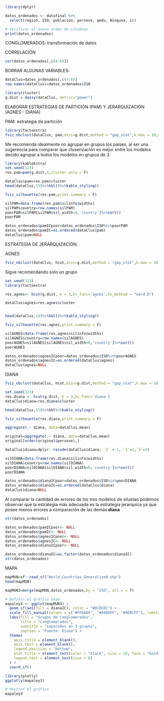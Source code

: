 

```{r}
library(dplyr)

datos_ordenados <- datafinal %>%
  select(region, ISO, poblacion, perseve, gedu, Ninguna, ic)

# Verificar el nuevo orden de columnas
print(datos_ordenados)

```

CONGLOMERADOS:
transformación de datos

CORRELACIÓN
```{r}
cor(datos_ordenados[,c(4:6)])
```


BORRAR ALGUNAS VARIABLES:
```{r}
dataClus=datos_ordenados[,c(4:6)]
row.names(dataClus)=datos_ordenados$ISO
```

```{r}
library(cluster)
g.dist = daisy(dataClus, metric="gower")
```


ELABORAR ESTRATEGIAS DE PARTICIÓN (PAM) Y JERARQUIZACIÓN (AGNES - DIANA)

PAM: estrategia de partición 
```{r}
library(factoextra)
fviz_nbclust(dataClus, pam,diss=g.dist,method = "gap_stat",k.max = 10,verbose = F)
```
Me recomienda idealmente no agrupar en grupos los países, al ser una sugerencia para comparar que cluserización es mejor entre los modelos decido agrupar a todos los modelos en grupos de 3.

```{r}
library(kableExtra)
set.seed(123)
res.pam=pam(g.dist,3,cluster.only = F)

dataClus$pam=res.pam$cluster
head(dataClus,15)%>%kbl()%>%kable_styling()
```


```{r}
fviz_silhouette(res.pam,print.summary = F)
```

```{r}
silPAM=data.frame(res.pam$silinfo$widths)
silPAM$country=row.names(silPAM)
poorPAM=silPAM[silPAM$sil_width<0,'country']%>%sort()
poorPAM
```

```{r}
datos_ordenados$pamICpoor=datos_ordenados$ISO%in%poorPAM
datos_ordenados$pamIC=as.ordered(dataClus$pam)
dataClus$pam=NULL
```


ESTRATEGIA DE JERARQUIZACIÓN: 

AGNES
```{r}
fviz_nbclust(dataClus, hcut,diss=g.dist,method = "gap_stat",k.max = 10,verbose = F,hc_func = "agnes")
```
Sigue recomendando solo un grupo 

```{r}
set.seed(123)
library(factoextra)

res.agnes<- hcut(g.dist, k = 3,hc_func='agnes',hc_method = "ward.D")

dataClus$agnes=res.agnes$cluster


head(dataClus,15)%>%kbl()%>%kable_styling()
```

```{r}
fviz_silhouette(res.agnes,print.summary = F)
```


```{r}
silAGNES=data.frame(res.agnes$silinfo$widths)
silAGNES$country=row.names(silAGNES)
poorAGNES=silAGNES[silAGNES$sil_width<0,'country']%>%sort()
poorAGNES
```

```{r}
datos_ordenados$agnesICpoor=datos_ordenados$ISO%in%poorAGNES
datos_ordenados$agnesIC=as.ordered(dataClus$agnes)
dataClus$agnes=NULL
```


DIANA

```{r}
fviz_nbclust(dataClus, hcut,diss=g.dist,method = "gap_stat",k.max = 10,verbose = F,hc_func = "diana")
```

```{r}
set.seed(123)
res.diana <- hcut(g.dist, k = 3,hc_func='diana')
dataClus$diana=res.diana$cluster

head(dataClus,15)%>%kbl%>%kable_styling()
```

```{r}
fviz_silhouette(res.diana,print.summary = F)
```

```{r}
aggregate(.~ diana, data=dataClus,mean)
```

```{r}
original=aggregate(.~ diana, data=dataClus,mean)
original[order(original$perseve),]
```

```{r}
dataClus$diana=dplyr::recode(dataClus$diana, `2` = 1, `1`=2,`3`=3)
```


```{r}
silDIANA=data.frame(res.diana$silinfo$widths)
silDIANA$country=row.names(silDIANA)
poorDIANA=silDIANA[silDIANA$sil_width<0,'country']%>%sort()
poorDIANA
```


```{r}
datos_ordenados$dianaICpoor=datos_ordenados$ISO%in%poorDIANA
datos_ordenados$dianaIC=as.ordered(dataClus$diana)
dataClus$diana=NULL
```


Al comparar la cantidad de errores de los tres modelos de siluetas podemos observar que la estrategia más adecuada es la estrategia jerarquica ya que posee menos errores a comparación de las demás.**diana** 

```{r}
str(datos_ordenados)
```

```{r}
datos_ordenados$pamICpoor<- NULL
datos_ordenados$pamIC<- NULL
datos_ordenados$agnesICpoor<- NULL
datos_ordenados$agnesIC<- NULL
datos_ordenados$dianaICpoor<- NULL
```

```{r}
datos_ordenados$dianaIC=as.factor(datos_ordenados$dianaIC)
str(datos_ordenados)
```

MAPA
```{r}
mapMUN=sf::read_sf("World_Countries_Generalized.shp")
head(mapMUN)
```


```{r}
mapMUN3=merge(mapMUN,datos_ordenados,by = "ISO", all.x = T)
```


```{r}
# Definir el gráfico base
mapaley3 <- ggplot(mapMUN3) + 
  geom_sf(aes(fill = dianaIC), color = "#DCDCDC") +
  scale_fill_manual(values = c("#FF6AD5", "#94D0FF", "#AD8CFF"), labels = na.omit(c("Grupo 1", "Grupo 2", "Grupo 3"))) +
  labs(fill = "Grupos de Conglomerados",
       title = "Conglomerados",
       subtitle = "separados en 3 grupos",
       caption = "Fuente: Diana") +
  theme(
    axis.title = element_blank(), 
    axis.text = element_blank(), 
    legend.position = "bottom",
    plot.title = element_text(color = "black", size = 10, face = "bold"),
    legend.text = element_text(size = 8)
  ) +
  coord_sf()

library(plotly)
ggplotly(mapaley3)

# Mostrar el gráfico
mapaley3

```

```{r}

```




